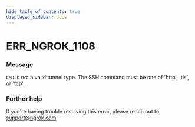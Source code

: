 ```yaml
---
hide_table_of_contents: true
displayed_sidebar: docs
---
```



# ERR_NGROK_1108

### Message

`CMD` is not a valid tunnel type. The SSH command must be one of 'http', 'tls', or 'tcp'.

<ErrorDetails error="err_ngrok_1108" />

### Further help

If you're having trouble resolving this error, please reach out to [support@ngrok.com](mailto:support@ngrok.com?subject=Help%20with%20ERR_NGROK_1108)

